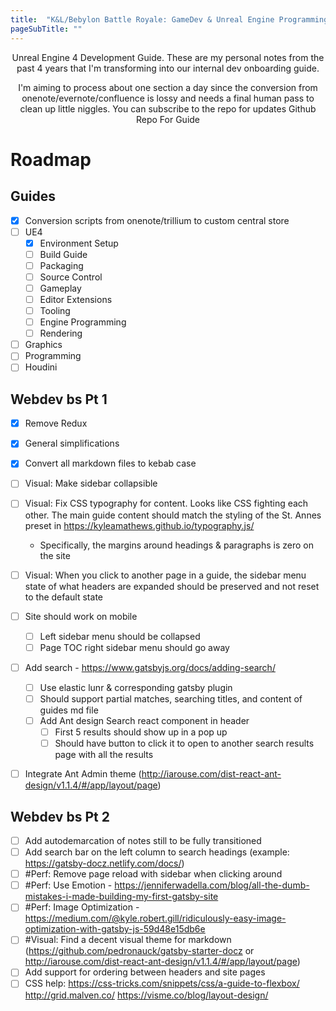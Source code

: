```yaml
---
title:  "K&L/Bebylon Battle Royale: GameDev & Unreal Engine Programming Guide"
pageSubTitle: ""
---
```



<div align="center">
<AntdPageHeader title='K&amp;L/Bebylon Battle Royale: GameDev &amp; Unreal Engine Programming Guide' />
<AntdDivider />
Unreal Engine 4 Development Guide. These are my personal notes from the past 4 years that I'm transforming into our internal dev onboarding guide.

I'm aiming to process about one section a day since the conversion from onenote/evernote/confluence is lossy and needs a final human pass to clean up little niggles.
You can subscribe to the repo for updates
<AntdDivider />
<AntdButton type='primary' size='large' href={siteCfg.repoURL}>
Github Repo For Guide
</AntdButton>
</div>

# Roadmap

## Guides
- [x] Conversion scripts from onenote/trillium to custom central store
- [ ] UE4
  - [x] Environment Setup
  - [ ] Build Guide
  - [ ] Packaging
  - [ ] Source Control
  - [ ] Gameplay
  - [ ] Editor Extensions
  - [ ] Tooling
  - [ ] Engine Programming
  - [ ] Rendering
- [ ] Graphics
- [ ] Programming
- [ ] Houdini

## Webdev bs Pt 1
- [x] Remove Redux
- [x] General simplifications
- [x] Convert all markdown files to kebab case

- [ ] Visual: Make sidebar collapsible
- [ ] Visual: Fix CSS typography for content. Looks like CSS fighting each other. The main guide content should match the styling of the St. Annes preset in https://kyleamathews.github.io/typography.js/
    - Specifically, the margins around headings & paragraphs is zero on the site
- [ ] Visual: When you click to another page in a guide, the sidebar menu state of what headers are expanded should be preserved and not reset to the default state
- [ ] Site should work on mobile
  - [ ] Left sidebar menu should be collapsed
  - [ ] Page TOC right sidebar menu should go away
- [ ] Add search - https://www.gatsbyjs.org/docs/adding-search/
  - [ ] Use elastic lunr & corresponding gatsby plugin
  - [ ] Should support partial matches, searching titles, and content of guides md file
  - [ ] Add Ant design Search react component in header
    - [ ] First 5 results should show up in a pop up
    - [ ] Should have button to click it to open to another search results page with all the results
- [ ] Integrate Ant Admin theme (http://iarouse.com/dist-react-ant-design/v1.1.4/#/app/layout/page)

## Webdev bs Pt 2
- [ ] Add autodemarcation of notes still to be fully transitioned
- [ ] Add search bar on the left column to search headings (example: https://gatsby-docz.netlify.com/docs/)
- [ ] #Perf: Remove page reload with sidebar when clicking around
- [ ] #Perf: Use Emotion - https://jenniferwadella.com/blog/all-the-dumb-mistakes-i-made-building-my-first-gatsby-site
- [ ] #Perf: Image Optimization - https://medium.com/@kyle.robert.gill/ridiculously-easy-image-optimization-with-gatsby-js-59d48e15db6e
- [ ] #Visual: Find a decent visual theme for markdown (https://github.com/pedronauck/gatsby-starter-docz or http://iarouse.com/dist-react-ant-design/v1.1.4/#/app/layout/page)
- [ ] Add support for ordering between headers and site pages
- [ ] CSS help: https://css-tricks.com/snippets/css/a-guide-to-flexbox/ http://grid.malven.co/ https://visme.co/blog/layout-design/